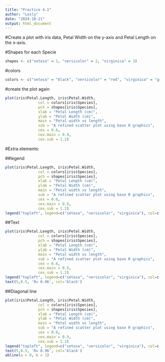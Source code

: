 ```yaml
---
title: "Practice 4.1"
author: "Lesly"
date: "2024-10-21"
output: html_document
---
```


#Create a plot with iris data, Petal Width on the y-axis and Petal Length on the x-axis.

#Shapes for each Specie

```r
shapes <- c("setosa" = 1, "versicolor" = 2, "virginica" = 3)
```

#colors
```r
colors <- c("setosa" = "black", "versicolor" = "red", "virginica" = "green")
```


#create the plot again
```r
plot(iris$Petal.Length, iris$Petal.Width, 
               col = colors[iris$Species], 
               pch = shapes[iris$Species], 
               xlab = "Petal Length (cm)", 
               ylab = "Petal Width (cm)", 
               main = "Petal width vs length",
               sub = "A refined scatter plot using base R graphics",
               cex = 0.6,
               cex.main = 0.9,
               cex.sub = 1.2)
```



#Extra elements:

##legend
```r
plot(iris$Petal.Length, iris$Petal.Width, 
               col = colors[iris$Species], 
               pch = shapes[iris$Species], 
               xlab = "Petal Length (cm)", 
               ylab = "Petal Width (cm)", 
               main = "Petal width vs length",
               sub = "A refined scatter plot using base R graphics",
               cex = 0.6,
               cex.main = 0.9,
               cex.sub = 1.2)
legend("topleft", legend=c("setosa", "versicolor", "virginica"), col=c("black","red", "green", pch=12:14))
```

##Text
```r
plot(iris$Petal.Length, iris$Petal.Width, 
               col = colors[iris$Species], 
               pch = shapes[iris$Species], 
               xlab = "Petal Length (cm)", 
               ylab = "Petal Width (cm)", 
               main = "Petal width vs length",
               sub = "A refined scatter plot using base R graphics",
               cex = 0.6,
               cex.main = 0.9,
               cex.sub = 1.2)
legend("topleft", legend=c("setosa", "versicolor", "virginica"), col=c("black","red", "green", pch=12:14))
text(5,0.5, 'R= 0.96', col='black')
```

##Diagonal line
```r
plot(iris$Petal.Length, iris$Petal.Width, 
               col = colors[iris$Species], 
               pch = shapes[iris$Species], 
               xlab = "Petal Length (cm)", 
               ylab = "Petal Width (cm)", 
               main = "Petal width vs length",
               sub = "A refined scatter plot using base R graphics",
               cex = 0.6,
               cex.main = 0.9,
               cex.sub = 1.2)
legend("topleft", legend=c("setosa", "versicolor", "virginica"), col=c("black","red", "green", pch=12:14))
text(5,0.5, 'R= 0.96', col='black')
abline(a = 0, b = 1)
```







